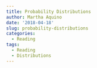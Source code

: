 ```yaml
---
title: Probability Distributions
author: Martha Aquino
date: '2018-04-18'
slug: probability-distributions
categories:
  - Reading
tags:
  - Reading
  - Distributions
---
```


